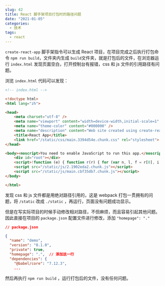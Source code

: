 ```yaml
---
slug: 42
title: React 脚手架项目打包时的路径问题
date: "2021-01-05"
categories: 
  - 技术
tags: 
  - react
---
```





`create-react-app` 脚手架指令可以生成 React 项目，在项目完成之后执行打包命令 `npm run build`，文件夹内生成 `build`文件夹，就是打包后的文件，在浏览器运行 `index.html` 发现页面空白，打开控制台有报错，css 和 js 文件的引用路径有问题。

浏览 `index.html` 代码可以发现：

```html
<!-- index.html -->

<!doctype html>
<html lang="zh">

<head>
    <meta charset="utf-8" />
    <meta name="viewport" content="width=device-width,initial-scale=1" />
    <meta name="theme-color" content="#000000" />
    <meta name="description" content="Web site created using create-react-app" />
    <title>React App</title>
    <link href="/static/css/main.3394d54e.chunk.css" rel="stylesheet">
</head>

<body><noscript>You need to enable JavaScript to run this app.</noscript>
    <div id="root"></div>
    <script>!function (e) { function r(r) { for (var n, l, f = r[0], i = r[1], a = r[2], c = 0, s = []; c < f.length; c++)l = f[c], Object.prototype.hasOwnProperty.call(o, l) && o[l] && s.push(o[l][0]), o[l] = 0; for (n in i) Object.prototype.hasOwnProperty.call(i, n) && (e[n] = i[n]); for (p && p(r); s.length;)s.shift()(); return u.push.apply(u, a || []), t() } function t() { for (var e, r = 0; r < u.length; r++) { for (var t = u[r], n = !0, f = 1; f < t.length; f++) { var i = t[f]; 0 !== o[i] && (n = !1) } n && (u.splice(r--, 1), e = l(l.s = t[0])) } return e } var n = {}, o = { 1: 0 }, u = []; function l(r) { if (n[r]) return n[r].exports; var t = n[r] = { i: r, l: !1, exports: {} }; return e[r].call(t.exports, t, t.exports, l), t.l = !0, t.exports } l.m = e, l.c = n, l.d = function (e, r, t) { l.o(e, r) || Object.defineProperty(e, r, { enumerable: !0, get: t }) }, l.r = function (e) { "undefined" != typeof Symbol && Symbol.toStringTag && Object.defineProperty(e, Symbol.toStringTag, { value: "Module" }), Object.defineProperty(e, "__esModule", { value: !0 }) }, l.t = function (e, r) { if (1 & r && (e = l(e)), 8 & r) return e; if (4 & r && "object" == typeof e && e && e.__esModule) return e; var t = Object.create(null); if (l.r(t), Object.defineProperty(t, "default", { enumerable: !0, value: e }), 2 & r && "string" != typeof e) for (var n in e) l.d(t, n, function (r) { return e[r] }.bind(null, n)); return t }, l.n = function (e) { var r = e && e.__esModule ? function () { return e.default } : function () { return e }; return l.d(r, "a", r), r }, l.o = function (e, r) { return Object.prototype.hasOwnProperty.call(e, r) }, l.p = "./"; var f = this.webpackJsonpdemo = this.webpackJsonpdemo || [], i = f.push.bind(f); f.push = r, f = f.slice(); for (var a = 0; a < f.length; a++)r(f[a]); var p = i; t() }([])</script>
    <script src="/static/js/2.1902eda2.chunk.js"></script>
    <script src="/static/js/main.cbf35db7.chunk.js"></script>
</body>

</html>
```

发现 css 和 js 文件都是用绝对路径引用的，这是 webpack 打包一贯拥有的问题，将 `/static` 改成 `./static` ，再运行，页面没有问题成功显示。

但是在写实际项目的时候手动修改相对路径，不但麻烦，而且容易引起其他问题。因此直接在项目的 `package.json` 配置文件进行修改，添加 `"homepage": "."`

```json
// package.json

{
  "name": "demo",
  "version": "0.1.0",
  "private": true,
  "homepage": ".",  // 添加这一行
  "dependencies": {
    "@babel/core": "7.12.3",
    ...
```

然后再执行 `npm run build` ，运行打包后的文件，没有任何问题。